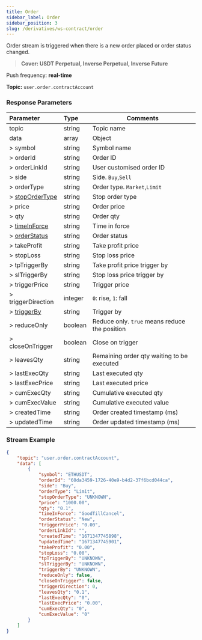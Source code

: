 ```yaml
---
title: Order
sidebar_label: Order
sidebar_position: 3
slug: /derivatives/ws-contract/order
---
```

Order stream is triggered when there is a new order placed or order status changed.
> **Cover: USDT Perpetual, Inverse Perpetual, Inverse Future**

Push frequency: **real-time**

**Topic:**
`user.order.contractAccount`

### Response Parameters
| Parameter | Type | Comments|
|:----- |:-----|----- |
|topic |string |Topic name |
|data |array |Object |
|> symbol |string |Symbol name |
|> orderId |string |Order ID |
|> orderLinkId |string |User customised order ID |
|> side |string |Side. `Buy`,`Sell` |
|> orderType |string |Order type. `Market`,`Limit` |
|> [stopOrderType](../enum#stopordertype) |string |Stop order type |
|> price |string |Order price |
|> qty |string |Order qty |
|> [timeInForce](../enum#timeinforce) |string |Time in force |
|> [orderStatus](../enum#orderstatus) |string |Order status |
|> takeProfit |string |Take profit price |
|> stopLoss |string |Stop loss price |
|> tpTriggerBy |string |Take profit price trigger by |
|> slTriggerBy |string |Stop loss price trigger by |
|> triggerPrice |string |Trigger price |
|> triggerDirection |integer |`0`: rise, `1`: fall |
|> [triggerBy](../enum#triggerby) |string |Trigger by |
|> reduceOnly |boolean |Reduce only. `true` means reduce the position |
|> closeOnTrigger |boolean |Close on trigger |
|> leavesQty |string |Remaining order qty waiting to be executed |
|> lastExecQty |string |Last executed qty |
|> lastExecPrice |string |Last executed price |
|> cumExecQty |string |Cumulative executed qty |
|> cumExecValue |string |Cumulative executed value |
|> createdTime |string |Order created timestamp (ms) |
|> updatedTime |string |Order updated timestamp (ms) |

### Stream Example

```json
{
    "topic": "user.order.contractAccount",
    "data": [
        {
            "symbol": "ETHUSDT",
            "orderId": "60da3459-1726-40e9-b4d2-37f6bcd044ca",
            "side": "Buy",
            "orderType": "Limit",
            "stopOrderType": "UNKNOWN",
            "price": "1000.00",
            "qty": "0.1",
            "timeInForce": "GoodTillCancel",
            "orderStatus": "New",
            "triggerPrice": "0.00",
            "orderLinkId": "",
            "createdTime": "1671347745898",
            "updatedTime": "1671347745901",
            "takeProfit": "0.00",
            "stopLoss": "0.00",
            "tpTriggerBy": "UNKNOWN",
            "slTriggerBy": "UNKNOWN",
            "triggerBy": "UNKNOWN",
            "reduceOnly": false,
            "closeOnTrigger": false,
            "triggerDirection": 0,
            "leavesQty": "0.1",
            "lastExecQty": "0",
            "lastExecPrice": "0.00",
            "cumExecQty": "0",
            "cumExecValue": "0"
        }
    ]
}
```